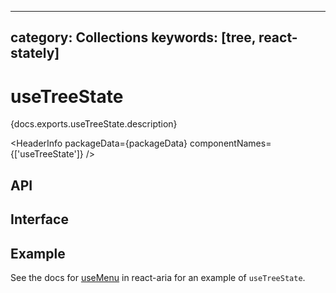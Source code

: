 <!-- Copyright 2020 Adobe. All rights reserved.
This file is licensed to you under the Apache License, Version 2.0 (the "License");
you may not use this file except in compliance with the License. You may obtain a copy
of the License at http://www.apache.org/licenses/LICENSE-2.0
Unless required by applicable law or agreed to in writing, software distributed under
the License is distributed on an "AS IS" BASIS, WITHOUT WARRANTIES OR REPRESENTATIONS
OF ANY KIND, either express or implied. See the License for the specific language
governing permissions and limitations under the License. -->



---
category: Collections
keywords: [tree, react-stately]
---

# useTreeState

<p>{docs.exports.useTreeState.description}</p>

<HeaderInfo
  packageData={packageData}
  componentNames={['useTreeState']} />

## API

<FunctionAPI function={docs.exports.useTreeState} links={docs.links} />

## Interface

<ClassAPI links={docs.links} class={docs.links[docs.exports.useTreeState.return.base.id]} />

## Example

See the docs for [useMenu](/react-aria/useMenu.html) in react-aria for an example of `useTreeState`.

